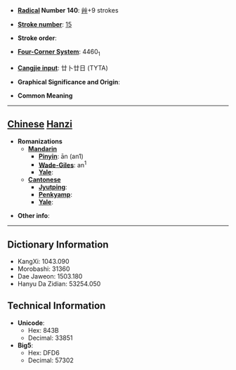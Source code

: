 * '''[[Wiktionary:Chinese radical index| Radical]] Number 140''': [[Wiktionary:Chinese radical index 艸|艸]]+9 strokes

* '''[[Wiktionary:Chinese total strokes index|Stroke number]]''': [[Wiktionary:Chinese total strokes index 15|15]]

* '''Stroke order''': 

* '''[[Wiktionary:Chinese four corner index|Four-Corner System]]''': 4460<sub>1</sub>

* '''[[Wiktionary:Chinese Cangjie index|Cangjie input]]''': 廿卜廿日 (TYTA)

* '''Graphical Significance and Origin''': 

* '''Common Meaning'''

----

== [[Chinese]] [[Hanzi]] ==

* '''Romanizations'''
** '''[[Mandarin]]'''
*** '''[[Pinyin]]''': ān (an1)
*** '''[[Wade-Giles]]''': an<sup>1</sup>
*** '''[[Yale]]''': 
** '''[[Cantonese]]'''
*** '''[[Jyutping]]''':
*** '''[[Penkyamp]]''': 
*** '''[[Yale]]''': 

* '''Other info''': 

----

== Dictionary Information ==

* KangXi: 1043.090
* Morobashi: 31360
* Dae Jaweon: 1503.180
* Hanyu Da Zidian: 53254.050

== Technical Information ==

* '''Unicode''':
** Hex: 843B
** Decimal: 33851
* '''Big5''':
** Hex: DFD6
** Decimal: 57302